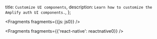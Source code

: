   title: `Customize UI components`,
  description: `Learn how to customize the Amplify auth UI components.`,
};


<Fragments fragments={{js: js0}} />


<Fragments fragments={{'react-native': reactnative0}} />